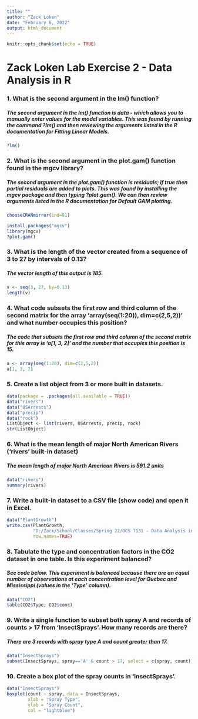 ```yaml
---
title: ""
author: "Zack Loken"
date: "February 6, 2022"
output: html_document
---
```


```r
knitr::opts_chunk$set(echo = TRUE)
```

# Zack Loken Lab Exercise 2 - Data Analysis in R


### 1. What is the second argument in the lm() function?
      
##### The second argument in the lm() function is data - which allows you to manually enter values for the model variables. This was found by running the command ?lm() and then reviewing the arguments listed in the R documentation for Fitting Linear Models.
    
```r
?lm()
```


### 2. What is the second argument in the plot.gam() function found in the mgcv library? 
    
##### The second argument in the plot.gam() function is residuals; if true then partial residuals are added to plots. This was found by installing the mgcv package and then typing ?plot.gam(). We can then review arguments listed in the R documentation for Default GAM plotting.

```r
chooseCRANmirror(ind=81)
```

```r
install.packages("mgcv")
library(mgcv)
?plot.gam()
```


### 3. What is the length of the vector created from a sequence of 3 to 27 by intervals of 0.13?
    
##### The vector length of this output is 185. 

```r
v <- seq(3, 27, by=0.13)
length(v)
```


### 4. What code subsets the first row and third column of the second matrix for the array 'array(seq(1:20)), dim=c(2,5,2))' and what number occupies this position?

##### The code that subsets the first row and third column of the second matrix for this array is 'a[1, 3, 2]' and the number that occupies this position is 15.

```r
a <- array(seq(1:20), dim=c(2,5,2))
a[1, 3, 2]
```


### 5. Create a list object from 3 or more built in datasets.

```r
data(package = .packages(all.available = TRUE))
data("rivers")
data("USArrests")
data("precip")
data("rock")
ListObject <- list(rivers, USArrests, precip, rock)
str(ListObject)
```


### 6. What is the mean length of major North American Rivers ('rivers' built-in dataset)

##### The mean length of major North American Rivers is 591.2 units

```r
data("rivers")
summary(rivers)
```


### 7. Write a built-in dataset to a CSV file (show code) and open it in Excel. 

```r
data("PlantGrowth")
write.csv(PlantGrowth, 
          "D:/Zack/School/Classes/Spring 22/OCS 7131 - Data Analysis in R/Lab/Lab 1/PlantGrowth.csv", 
          row.names=TRUE)
```


### 8. Tabulate the type and concentration factors in the CO2 dataset in one table. Is this experiment balanced?

##### See code below. This experiment is balanced because there are an equal number of observations at each concentration level for Quebec and Mississippi (values in the 'Type' column). 

```r
data("CO2")
table(CO2$Type, CO2$conc)
```


### 9. Write a single function to subset both spray A and records of counts > 17 from 'InsectSprays'. How many records are there? 

##### There are 3 records with spray type A and count greater than 17. 

```r
data("InsectSprays")
subset(InsectSprays, spray=='A' & count > 17, select = c(spray, count))
```


### 10. Create a box plot of the spray counts in 'InsectSprays'.

```r
data("InsectSprays")
boxplot(count ~ spray, data = InsectSprays,
        xlab = "Spray Type",
        ylab = "Spray Count",
        col = "lightblue")
```